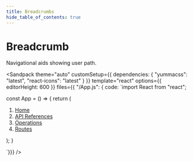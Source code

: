```yaml
---
title: Breadcrumbs
hide_table_of_contents: true
---
```



# Breadcrumb

Navigational aids showing user path.

<Sandpack
theme="auto"
customSetup={{ dependencies: { "yummacss": "latest", "react-icons": "latest" } }}
template="react"
options={{ editorHeight: 600 }}
files={{ "/App.js": {
code: `import React from "react";


const App = () => {
   return (
    <div class="h-1/1 ins">
      <nav class="d-f">
        <ol class="ai-c d-f">
          <li>
            <div>
              <a href="#" class="h:t-black mx-1 t-d-gray-1">
                <span>Home</span>
              </a>
            </div>
          </li>
          <li>
            <div class="ai-c d-f">
              <IoChevronForward class="dim-4 fs-0 t-l-gray-3" />
              <a href="#" class="fs-sm h:t-d-gray-1 ml-1 mx-1 t-l-gray-4">API References</a>
            </div>
          </li>
          <li>
            <div class="ai-c d-f">
              <IoChevronForward class="dim-4 fs-0 t-l-gray-3" />
              <a href="#" class="fs-sm h:t-d-gray-1 ml-1 mx-1 t-l-gray-4">Operations</a>
            </div>
          </li>
          <li>
            <div class="ai-c d-f">
              <IoChevronForward class="dim-4 fs-0 t-l-gray-3" />
              <a href="#" class="fs-sm h:t-d-gray-1 ml-1 t-l-gray-4">Routes</a>
            </div>
          </li>
        </ol>
      </nav>
    </div>
   );
}

`}}}
/>